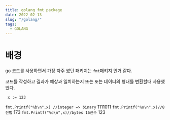 ```yaml
---
title: golang fmt package 
date: 2022-02-13
slug: "/golang/"
tags:
  - GOLANG
---
```



# 배경
go 코드를 사용하면서
가장 자주 썼던 패키지는 `fmt`패키지 인거 같다.

코드를 작성하고 결과가 예상과 일치하는지 또는
또는 데이터의 형태를 변환할때 사용했었다.

`
x := 123`


`fmt.Printf("%b\n",x) //integer => binary`
1111011
`fmt.Printf("%o\n",x)//8진법`
173
`fmt.Printf("%d\n",x)//bytes 16진수`
123

